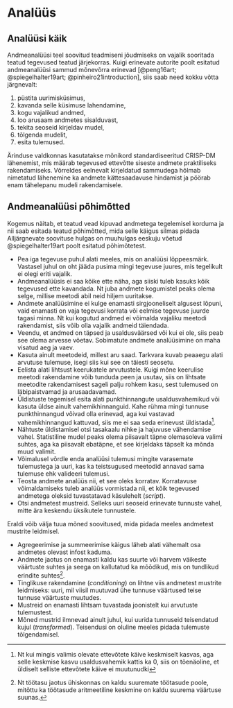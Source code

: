 # Analüüs {#sec-analüüs}

## Analüüsi käik

Andmeanalüüsi teel soovitud teadmiseni jõudmiseks on vajalik sooritada teatud tegevused teatud järjekorras. Kuigi erinevate autorite poolt esitatud andmeanalüüsi sammud mõnevõrra erinevad [@peng16art; @spiegelhalter19art; @pinheiro21introduction], siis saab need kokku võtta järgnevalt: 

1. püstita uurimisküsimus, 
2. kavanda selle küsimuse lahendamine, 
3. kogu vajalikud andmed, 
4. loo arusaam andmetes sisalduvast, 
5. tekita seoseid kirjeldav mudel, 
6. tõlgenda mudelit, 
7. esita tulemused.

Ärinduse valdkonnas kasutatakse mõnikord standardiseeritud CRISP-DM lähenemist, mis määrab tegevused ettevõtte siseste andmete praktiliseks rakendamiseks. Võrreldes eelnevalt kirjeldatud sammudega hõlmab nimetatud lähenemine ka andmete kättesaadavuse hindamist ja pöörab enam tähelepanu mudeli rakendamisele.

<!-- 
Data analysis process
Research question
Cross Industry Standard Process for Data Mining (CRISP-DM)
-->

## Andmeanalüüsi põhimõtted

Kogemus näitab, et teatud vead kipuvad andmetega tegelemisel korduma ja nii saab esitada teatud põhimõtted, mida selle käigus silmas pidada Alljärgnevate soovituse hulgas on muuhulgas eeskuju võetud @spiegelhalter19art poolt esitatud põhimõtetest.

- Pea iga tegevuse puhul alati meeles, mis on analüüsi lõppeesmärk. Vastasel juhul on oht jääda pusima mingi tegevuse juures, mis tegelikult ei olegi eriti vajalik.
- Andmeanalüüsis ei saa kõike ette näha, aga siiski tuleb kasuks kõik tegevused ette kavandada. Nt juba andmete kogumistel peaks olema selge, millise meetodi abil neid hiljem uuritakse. 
- Andmete analüüsimine ei kulge enamasti sirgjooneliselt algusest lõpuni, vaid enamasti on vaja tegevusi korrata või eelmise tegevuse juurde tagasi minna. Nt kui kogutud andmed ei võimalda vajaliku meetodi rakendamist, siis võib olla vajalik andmeid täiendada.
- Veendu, et andmed on täpsed ja usaldusväärsed või kui ei ole, siis peab see olema arvesse võetav. Sobimatute andmete analüüsimine on maha visatud aeg ja vaev.
- Kasuta ainult meetodeid, millest aru saad. Tarkvara kuvab peaaegu alati arvutuse tulemuse, isegi siis kui see on täiesti seosetu.
- Eelista alati lihtsust keerukatele arvutustele. Kuigi mõne keerulise meetodi rakendamine võib tunduda peen ja usutav, siis on lihtsate meetodite rakendamisest sageli palju rohkem kasu, sest tulemused on läbipaistvamad ja arusaadavamad.
- Üldistuste tegemisel esita alati punkthinnangute usaldusvahemikud või kasuta üldse ainult vahemikhinnanguid. Kahe rühma mingi tunnuse punkthinnangud võivad olla erinevad, aga kui vastavad vahemikhinnangud kattuvad, siis me ei saa seda erinevust üldistada^[Nt kui mingis valimis olevate ettevõtete käive keskmiselt kasvas, aga selle keskmise kasvu usaldusvahemik kattis ka 0, siis on tõenäoline, et üldiselt selliste ettevõtete käive ei muutunudki]. 
- Nähtuste üldistamisel otsi tasakaalu nihke ja hajuvuse vähendamise vahel. Statistiline mudel peaks olema piisavalt täpne olemasoleva valimi suhtes, aga ka piisavalt ebatäpne, et see kirjeldaks täpselt ka mõnda muud valimit.
- Võimalusel võrdle enda analüüsi tulemusi mingite varasemate tulemustega ja uuri, kas ka teistsugused meetodid annavad sama tulemuse ehk valideeri tulemusi. 
- Teosta andmete analüüs nii, et see oleks korratav. Korratavuse võimaldamiseks tuleb analüüs vormistada nii, et kõik tegevused andmetega oleksid tuvastatavad käsulehelt (*script*).
- Otsi andmetest mustreid. Selleks uuri seoseid erinevate tunnuste vahel, mitte ära keskendu üksikutele tunnustele.

Eraldi võib välja tuua mõned soovitused, mida pidada meeles andmetest mustrite leidmisel.

- Agregeerimise ja summeerimise käigus läheb alati vähemalt osa andmetes olevast infost kaduma.
-  Andmete jaotus on enamasti kaldu kas suurte või harvem väikeste väärtuste suhtes ja seega on kallutatud ka mõõdikud, mis on tundlikud erindite suhtes^[Nt töötasu jaotus ühiskonnas on kaldu suuremate töötasude poole, mitõttu ka töötasude aritmeetiline keskmine on kaldu suurema väärtuse suunas.].
- Tinglikuse rakendamine (*conditioning*) on lihtne viis andmetest mustrite leidmiseks: uuri, mil viisil muutuvad ühe tunnuse väärtused teise tunnuse väärtuste muutudes. 
- Mustreid on enamasti lihtsam tuvastada joonistelt kui arvutuste tulemustest.
- Mõned mustrid ilmnevad ainult juhul, kui uurida tunnuseid teisendatud kujul (*transformed*). Teisendusi on oluline meeles pidada tulemuste tõlgendamisel.

<!-- 
Principles of statistical analysis
Patterns in data
-->

<!--
## Eetika

<!-- 
Data ethics
Data protection regulations
-->
